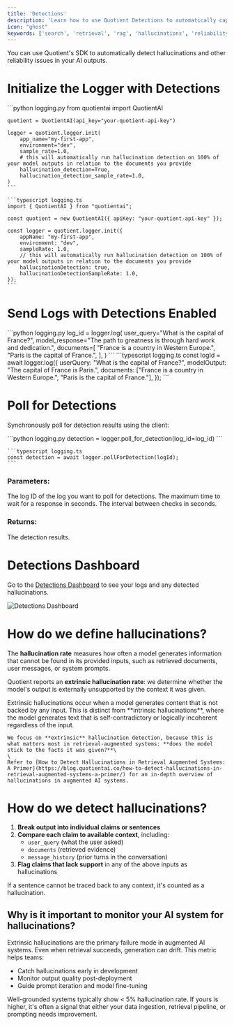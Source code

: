 ```yaml
---
title: 'Detections'
description: 'Learn how to use Quotient Detections to automatically capture hallucinations..'
icon: "ghost"
keywords: ['search', 'retrieval', 'rag', 'hallucinations', 'reliability']
---
```


You can use Quotient's SDK to automatically detect hallucinations and other reliability issues in your AI outputs.

# Initialize the Logger with Detections

<CodeGroup>
    ```python logging.py
    from quotientai import QuotientAI

    quotient = QuotientAI(api_key="your-quotient-api-key")

    logger = quotient.logger.init(
        app_name="my-first-app",
        environment="dev",
        sample_rate=1.0,
        # this will automatically run hallucination detection on 100% of your model outputs in relation to the documents you provide
        hallucination_detection=True,
        hallucination_detection_sample_rate=1.0,
    )
    ```

    ```typescript logging.ts
    import { QuotientAI } from "quotientai";

    const quotient = new QuotientAI({ apiKey: "your-quotient-api-key" });

    const logger = quotient.logger.init({
        appName: "my-first-app",
        environment: "dev",
        sampleRate: 1.0,
        // this will automatically run hallucination detection on 100% of your model outputs in relation to the documents you provide
        hallucinationDetection: true,
        hallucinationDetectionSampleRate: 1.0,
    });
    ```
</CodeGroup>

# Send Logs with Detections Enabled

<CodeGroup>
    ```python logging.py
    log_id = logger.log(
        user_query="What is the capital of France?",
        model_response="The path to greatness is through hard work and dedication.",
        documents=[
            "France is a country in Western Europe.",
            "Paris is the capital of France.",
        ],
    )
    ```
    ```typescript logging.ts
    const logId = await logger.log({
        userQuery: "What is the capital of France?",
        modelOutput: "The capital of France is Paris.",
        documents: ["France is a country in Western Europe.", "Paris is the capital of France."],
    });
    ```
</CodeGroup>

# Poll for Detections

Synchronously poll for detection results using the client:

<CodeGroup>
    ```python logging.py
    detection = logger.poll_for_detection(log_id=log_id)
    ```

    ```typescript logging.ts
    const detection = await logger.pollForDetection(logId);
    ```
</CodeGroup>

### Parameters:

<ParamField path="log_id" type="string" required>
    The log ID of the log you want to poll for detections.
</ParamField>

<ParamField path="timeout" type="int" default="300">
    The maximum time to wait for a response in seconds.
</ParamField>

<ParamField path="poll_interval" type="float" default="2.0">
    The interval between checks in seconds.
</ParamField>

### Returns:

<ResponseField name="detection" type="object" required>
    The detection results.
</ResponseField>

# Detections Dashboard

Go to the [Detections Dashboard](https://app.quotientai.co/detections) to see your logs and any detected hallucinations.

![Detections Dashboard](../assets/detections-screenshot.png)


# How do we define hallucinations?

The **hallucination rate** measures how often a model generates information that cannot be found in its provided inputs, such as retrieved documents, user messages, or system prompts. 

Quotient reports an **extrinsic hallucination rate**: we determine whether the model's output is externally unsupported by the context it was given.

<Accordion title="What is an Extrinsic Hallucination?">
  <Tip>
    Extrinsic hallucinations occur when a model generates content that is not backed by any input. This is distinct from **intrinsic hallucinations**, where the model generates text that is self-contradictory or logically incoherent regardless of the input.

    We focus on **extrinsic** hallucination detection, because this is what matters most in retrieval-augmented systems: **does the model stick to the facts it was given?**\
    \
    Refer to [How to Detect Hallucinations in Retrieval Augmented Systems: A Primer](https://blog.quotientai.co/how-to-detect-hallucinations-in-retrieval-augmented-systems-a-primer/) for an in-depth overview of hallucinations in augmented AI systems.
  </Tip>
</Accordion>

# How do we detect hallucinations?

1. **Break output into individual claims or sentences**
2. **Compare each claim to available context**, including:
    * `user_query` (what the user asked)
    * `documents` (retrieved evidence)
    * `message_history` (prior turns in the conversation)
3. **Flag claims that lack support** in any of the above inputs as hallucinations

If a sentence cannot be traced back to any context, it's counted as a hallucination.

## Why is it important to monitor your AI system for hallucinations?

Extrinsic hallucinations are the primary failure mode in augmented AI systems. Even when retrieval succeeds, generation can drift. This metric helps teams:

- Catch hallucinations early in development
- Monitor output quality post-deployment
- Guide prompt iteration and model fine-tuning

Well-grounded systems typically show \< 5% hallucination rate. If yours is higher, it's often a signal that either your data ingestion, retrieval pipeline, or prompting needs improvement.
